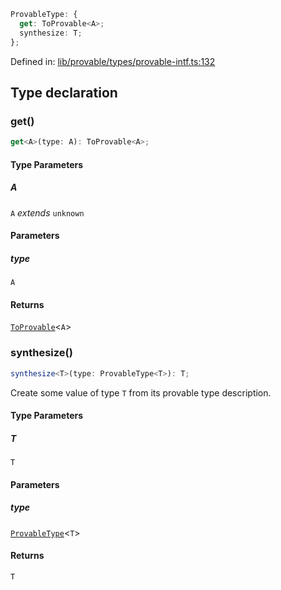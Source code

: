 ```ts
ProvableType: {
  get: ToProvable<A>;
  synthesize: T;
};
```

Defined in: [lib/provable/types/provable-intf.ts:132](https://github.com/o1-labs/o1js/blob/fca908c243ee8e908efacaf73a882d48759e675a/src/lib/provable/types/provable-intf.ts#L132)

## Type declaration

### get()

```ts
get<A>(type: A): ToProvable<A>;
```

#### Type Parameters

##### A

`A` *extends* `unknown`

#### Parameters

##### type

`A`

#### Returns

[`ToProvable`](../type-aliases/ToProvable.mdx)\<`A`\>

### synthesize()

```ts
synthesize<T>(type: ProvableType<T>): T;
```

Create some value of type `T` from its provable type description.

#### Type Parameters

##### T

`T`

#### Parameters

##### type

[`ProvableType`](../type-aliases/ProvableType.mdx)\<`T`\>

#### Returns

`T`
